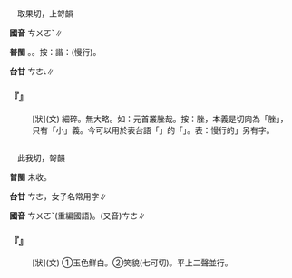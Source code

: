 
=={{ruby|脞|ㄘㄨㄛˇ}}==

　取果切，上哿韻

'''國音''' <rt>ㄘㄨㄛˇ</rt>∥

'''普閩''' {{ruby|(文)|ㄘㄜˋ}}{{ruby|、|ㄗㄜˊ}}。{{ruby|(白)|ㄙㄜˊ}}。按：諧：{{ruby|<mark>&#xf90b4;</mark>|ㄙㄜˊ}}(慢行)。

'''台甘''' <rt>ㄘㄜ˪</rt>∥

    

==='''『{{ruby|脞|ㄘㄨㄛˇ}}』'''===
: [狀](文) 細碎。無大略。如：元首叢脞哉。按：脞，本義是切肉為「脞」，只有「小」義。今可以用於表台語「{{ruby|肉|ㆠㄚㆷ}}{{ruby|脞|ㄙㄜ˪}}」的「{{ruby|脞|ㄙㄜ˪}}」。表：慢行的{{ruby|「|ㄙㄜˊ}}」另有字。
    

=={{ruby|瑳|ㄘㄨㄛˇ}}==

　此我切，哿韻

'''普閩''' 未收。

'''台甘''' <rt>ㄘㄜ</rt>，女子名常用字∥

'''國音''' <rt>ㄘㄨㄛˇ</rt>(重編國語)。(又音)<rt>ㄘㄜ</rt>∥

    

==='''『{{ruby|瑳|ㄘㄨㄛˇ}}』'''===
: [狀](文) ①玉色鮮白。②笑貌(七可切)。平上二聲並行。
    
